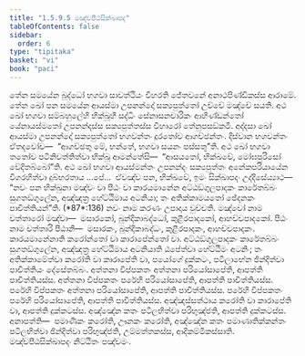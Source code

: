 ```yaml
---
title: "1.5.9.5 මඤ්චපීඨසික්ඛාපද"
tableOfContents: false
sidebar:
  order: 6
type: "tipitaka"
basket: "vi"
book: "paci"
---
```



<DynamicBreadcrumb />

<Division number="521" book="paci">

<Paragraph number="1532" book="paci">
තේන සමයේන බුද්ධෝ භගවා සාවත්ථියං විහරති ජේතවනේ අනාථපිණ්ඩිකස්ස ආරාමේ. තේන ඛෝ පන සමයේන ආයස්මා උපනන්දෝ සක්‍යපුත්තෝ උච්චේ මඤ්චේ සයති. අථ ඛෝ භගවා සම්බහුලේහි භික්ඛූහි සද්ධිං සේනාසනචාරිකං ආහිණ්ඩන්තෝ යේනායස්මතෝ උපනන්දස්ස සක්‍යපුත්තස්ස විහාරෝ තේනුපසඞ්කමි. අද්දසා ඛෝ ආයස්මා උපනන්දෝ සක්‍යපුත්තෝ භගවන්තං දූරතෝව ආගච්ඡන්තං. දිස්වාන භගවන්තං ඒතදවෝච—  “ආගච්ඡතු මේ, භන්තේ, භගවා සයනං පස්සතූ”ති. අථ ඛෝ භගවා තතෝව පටිනිවත්තිත්වා භික්ඛූ ආමන්තේසි—  “ආසයතෝ, භික්ඛවේ, මෝඝපුරිසෝ වේදිතබ්බෝ”ති. අථ ඛෝ භගවා ආයස්මන්තං උපනන්දං සක්‍යපුත්තං අනේකපරියායේන විගරහිත්වා දුබ්භරතාය …පේ…  ඒවඤ්ච පන, භික්ඛවේ, ඉමං සික්ඛාපදං උද්දිසේය්‍යාථ—
</Paragraph>

</Division>
<Division number="522" book="paci">

<Paragraph number="1533" book="paci">
<Emphasis>“නවං පන භික්ඛුනා මඤ්චං වා පීඨං වා කාරයමානේන අට්ඨඞ්ගුලපාදකං කාරේතබ්බං සුගතඞ්ගුලේන, අඤ්ඤත්‍ර හේට්ඨිමාය අටනියා; තං අතික්කාමයතෝ ඡේදනකං පාචිත්තියන්”</Emphasis>ති. (*87*:<Emphasis>136</Emphasis>)
</Paragraph>

</Division>
<Division number="523" book="paci">

<Paragraph number="1534" book="paci">
<Emphasis>නවං</Emphasis> නාම කරණං උපාදාය වුච්චති.
</Paragraph>

<Paragraph number="1535" book="paci">
<Emphasis>මඤ්චෝ</Emphasis> නාම චත්තාරෝ මඤ්චා—  මසාරකෝ, බුන්දිකාබද්ධෝ, කුළීරපාදකෝ, ආහච්චපාදකෝ.
</Paragraph>

<Paragraph number="1536" book="paci">
<Emphasis>පීඨං</Emphasis> නාම චත්තාරි පීඨානි—  මසාරකං, බුන්දිකාබද්ධං, කුළීරපාදකං, ආහච්චපාදකං.
</Paragraph>

<Paragraph number="1537" book="paci">
<Emphasis>කාරයමානේනා</Emphasis>ති කරෝන්තෝ වා කාරාපේන්තෝ වා.
</Paragraph>

<Paragraph number="1538" book="paci">
<Emphasis>අට්ඨඞ්ගුලපාදකං කාරේතබ්බං සුගතඞ්ගුලේන, අඤ්ඤත්‍ර හේට්ඨිමාය අටනියා</Emphasis>ති ඨපේත්වා හේට්ඨිමං අටනිං; තං අතික්කාමේත්වා කරෝති වා කාරාපේති වා, පයෝගේ දුක්කටං, පටිලාභේන ඡින්දිත්වා පාචිත්තියං දේසේතබ්බං.
</Paragraph>

</Division>
<Division number="524" book="paci">

<Paragraph number="1539" book="paci">
අත්තනා විප්පකතං අත්තනා පරියෝසාපේති, ආපත්ති පාචිත්තියස්ස. අත්තනා විප්පකතං පරේහි පරියෝසාපේති, ආපත්ති පාචිත්තියස්ස. පරේහි විප්පකතං අත්තනා පරියෝසාපේති, ආපත්ති පාචිත්තියස්ස. පරේහි විප්පකතං පරේහි පරියෝසාපේති, ආපත්ති පාචිත්තියස්ස.
</Paragraph>

<Paragraph number="1540" book="paci">
අඤ්ඤස්සත්ථාය කරෝති වා කාරාපේති වා, ආපත්ති දුක්කටස්ස. අඤ්ඤේන කතං පටිලභිත්වා පරිභුඤ්ජති, ආපත්ති දුක්කටස්ස.
</Paragraph>

</Division>
<Division number="525" book="paci">

<Paragraph number="1541" book="paci">
අනාපත්ති—  පමාණිකං කරෝති, ඌනකං කරෝති, අඤ්ඤේන කතං පමාණාතික්කන්තං පටිලභිත්වා ඡින්දිත්වා පරිභුඤ්ජති, උම්මත්තකස්ස, ආදිකම්මිකස්සාති.

</Paragraph>
</Division>

<Paragraph number="1542" type="center" book="paci">
මඤ්චපීඨසික්ඛාපදං නිට්ඨිතං පඤ්චමං.
</Paragraph>